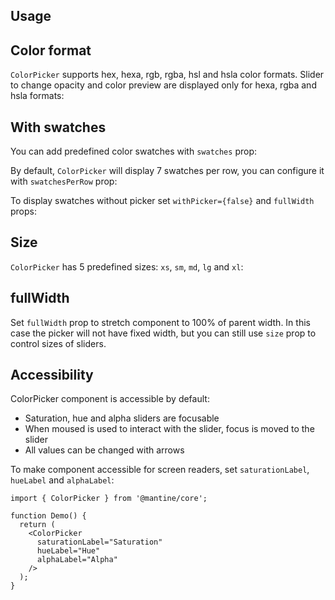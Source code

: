 

## Usage

<Demo data={ColorPickerDemos.usage} />

## Color format

`ColorPicker` supports hex, hexa, rgb, rgba, hsl and hsla color formats.
Slider to change opacity and color preview are displayed only for hexa, rgba and hsla formats:

<Demo data={ColorPickerDemos.formatsConfigurator} />

## With swatches

You can add predefined color swatches with `swatches` prop:

<Demo data={ColorPickerDemos.swatches} />

By default, `ColorPicker` will display 7 swatches per row, you can configure it with `swatchesPerRow` prop:

<Demo data={ColorPickerDemos.swatchesConfigurator} />

To display swatches without picker set `withPicker={false}` and `fullWidth` props:

<Demo data={ColorPickerDemos.swatchesOnly} />

## Size

`ColorPicker` has 5 predefined sizes: `xs`, `sm`, `md`, `lg` and `xl`:

<Demo data={ColorPickerDemos.sizeConfigurator} />

## fullWidth

Set `fullWidth` prop to stretch component to 100% of parent width. In this case the picker will not
have fixed width, but you can still use `size` prop to control sizes of sliders.

<Demo data={ColorPickerDemos.fullWidth} />

<StylesApiSelectors component="ColorPicker" />

<Demo data={ColorPickerDemos.stylesApi} />

## Accessibility

ColorPicker component is accessible by default:

- Saturation, hue and alpha sliders are focusable
- When moused is used to interact with the slider, focus is moved to the slider
- All values can be changed with arrows

To make component accessible for screen readers, set `saturationLabel`, `hueLabel` and `alphaLabel`:

```tsx
import { ColorPicker } from '@mantine/core';

function Demo() {
  return (
    <ColorPicker
      saturationLabel="Saturation"
      hueLabel="Hue"
      alphaLabel="Alpha"
    />
  );
}
```
